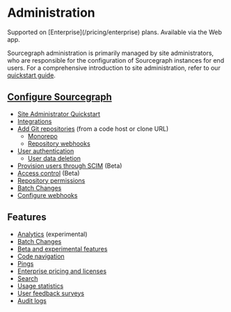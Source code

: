 # Administration

<TierCallout>
  Supported on [Enterprise](/pricing/enterprise) plans.
  <user>
    Available via the Web app.
  </user>
</TierCallout>

Sourcegraph administration is primarily managed by site administrators, who are responsible for the configuration of Sourcegraph instances for end users. For a comprehensive introduction to site administration, refer to our [quickstart guide](/admin/how-to/site-admin-quickstart).

## [Configure Sourcegraph](/admin/config/)

- [Site Administrator Quickstart](/admin/how-to/site-admin-quickstart)
- [Integrations](/integration/)
- [Add Git repositories](/admin/repo/add) (from a code host or clone URL)
  - [Monorepo](/admin/monorepo)
  - [Repository webhooks](/admin/repo/webhooks)
- [User authentication](/admin/auth/)
  - [User data deletion](/admin/user_data_deletion)
- [Provision users through SCIM](/admin/scim) (Beta)
- [Access control](/admin/access_control/) (Beta)
- [Repository permissions](/admin/permissions/)
- [Batch Changes](/batch-changes/site-admin-configuration)
- [Configure webhooks](/admin/config/webhooks/)

## Features

- [Analytics](/admin/analytics) (experimental)
- [Batch Changes](/batch-changes/)
- [Beta and experimental features](/admin/beta_and_experimental_features)
- [Code navigation](/code-search/code-navigation/)
- [Pings](/admin/pings)
- [Enterprise pricing and licenses](/admin/subscriptions/)
- [Search](/admin/search)
- [Usage statistics](/admin/usage_statistics)
- [User feedback surveys](/admin/user_surveys)
- [Audit logs](/admin/audit_log)
